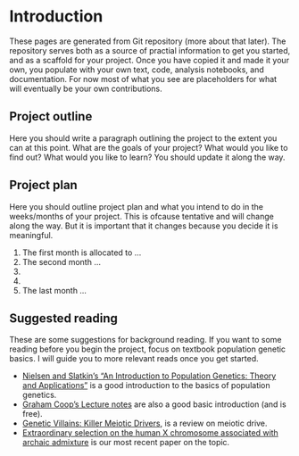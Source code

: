 # Introduction {.unnumbered}

These pages are generated from Git repository (more about that later). The repository serves both as a source of practial information to get you started, and as a scaffold for your project. Once you have copied it and made it your own, you populate with your own text, code, analysis notebooks, and documentation. For now most of what you see are placeholders for what will eventually be your own contributions.

## Project outline

Here you should write a paragraph outlining the project to the extent you can at this point. What are the goals of your project? What would you like to find out? What would you like to learn? You should update it along the way.

## Project plan

Here you should outline project plan and what you intend to do in the weeks/months of your project. This is ofcause tentative and will change along the way. But it is important that it changes because you decide it is meaningful.

1.  The first month is allocated to ...
2.  The second month ...
3.  
4.  
5.  The last month ...

## Suggested reading

These are some suggestions for background reading. If you want to some reading before you begin the project, focus on textbook population genetic basics. I will guide you to more relevant reads once you get started.

- [Nielsen and Slatkin's "An Introduction to Population Genetics: Theory and Applications"](https://www.amazon.com/Introduction-Population-Genetics-Theory-Applications/dp/1605351539) is a good introduction to the basics of population genetics.
- [Graham Coop's Lecture notes](https://github.com/cooplab/popgen-notes) are also a good basic introduction (and is free).
- [Genetic Villains: Killer Meiotic Drivers](https://doi.org/10.1016/j.tig.2018.02.003), is a review on meiotic drive.
- [Extraordinary selection on the human X chromosome associated with archaic admixture](10.1016/j.xgen.2023.100274) is our most recent paper on the topic.